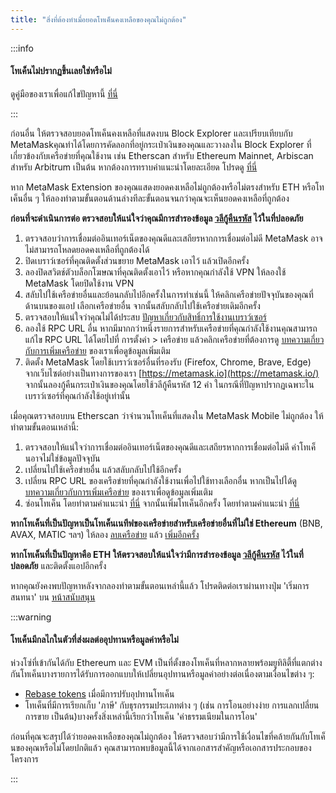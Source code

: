 ```yaml
---
title: "สิ่งที่ต้องทำเมื่อยอดโทเค็นคงเหลือของคุณไม่ถูกต้อง"
---
```



:::info

#### โทเค็นไม่ปรากฏขึ้นเลยใช่หรือไม่

ดูคู่มือของเราเพื่อแก้ไขปัญหานี้ [ที่นี่](/managing-my-tokens/custom-tokens/a-token-is-missing-from-my-wallet)

:::

ก่อนอื่น ให้ตรวจสอบยอดโทเค็นคงเหลือที่แสดงบน Block Explorer และเปรียบเทียบกับ MetaMaskคุณทำได้โดยการคัดลอกที่อยู่กระเป๋าเงินของคุณและวางลงใน Block Explorer ที่เกี่ยวข้องกับเครือข่ายที่คุณใช้งาน เช่น Etherscan สำหรับ Ethereum Mainnet, Arbiscan สำหรับ Arbitrum เป็นต้น หากต้องการทราบคำแนะนำโดยละเอียด โปรดดู [ที่นี่](/managing-my-wallet/how-to-check-my-wallet-activity-on-the-blockchain-explorer)

<Tabs>

<TabItem value="ส่วนขยาย" label="ส่วนขยาย">

หาก MetaMask Extension ของคุณแสดงยอดคงเหลือไม่ถูกต้องหรือไม่ตรงสำหรับ ETH หรือโทเค็นอื่น ๆ ให้ลองทำตามขั้นตอนด้านล่างทีละขั้นตอนจนกว่าคุณจะเห็นยอดคงเหลือที่ถูกต้อง

**ก่อนที่จะดำเนินการต่อ ตรวจสอบให้แน่ใจว่าคุณมีการสำรองข้อมูล [วลีกู้คืนรหัส](/getting-started/user-guide-secret-recovery-phrase-password-and-private-keys) ไว้ในที่ปลอดภัย**

1. ตรวจสอบว่าการเชื่อมต่ออินเทอร์เน็ตของคุณดีและเสถียรหากการเชื่อมต่อไม่ดี MetaMask อาจไม่สามารถโหลดยอดคงเหลือที่ถูกต้องได้
2. ปิดเบราว์เซอร์ที่คุณติดตั้งส่วนขยาย MetaMask เอาไว้ แล้วเปิดอีกครั้ง
3. ลองปิดสวิตช์ตัวบล็อกโฆษณาที่คุณติดตั้งเอาไว้ หรือหากคุณกำลังใช้ VPN ให้ลองใช้ MetaMask โดยปิดใช้งาน VPN
4. สลับไปใช้เครือข่ายอื่นและย้อนกลับไปอีกครั้งในการทำเช่นนี้ ให้คลิกเครือข่ายปัจจุบันของคุณที่ด้านบนของแอป เลือกเครือข่ายอื่น จากนั้นสลับกลับไปใช้เครือข่ายเดิมอีกครั้ง
5. ตรวจสอบให้แน่ใจว่าคุณไม่ได้ประสบ [ปัญหาเกี่ยวกับสิทธิ์การใช้งานเบราว์เซอร์](/troubleshooting/metamask-states-balance-may-be-outdated-displays-in-orange-or-eth-not-added-to-balance)
6. ลองใช้ RPC URL อื่น หากมีมากกว่าหนึ่งรายการสำหรับเครือข่ายที่คุณกำลังใช้งานคุณสามารถแก้ไข RPC URL ได้โดยไปที่ การตั้งค่า > เครือข่าย แล้วคลิกเครือข่ายที่ต้องการดู [บทความเกี่ยวกับการเพิ่มเครือข่าย](/networks-and-sidechains/managing-networks/how-to-add-a-custom-network-rpc) ของเราเพื่อดูข้อมูลเพิ่มเติม
7. ติดตั้ง MetaMask โดยใช้เบราว์เซอร์อื่นที่รองรับ (Firefox, Chrome, Brave, Edge) จากเว็บไซต์อย่างเป็นทางการของเรา [https://metamask.io](https://metamask.io/) จากนั้นลองกู้คืนกระเป๋าเงินของคุณโดยใช้วลีกู้คืนรหัส 12 คำ ในกรณีที่ปัญหาปรากฏเฉพาะในเบราว์เซอร์ที่คุณกำลังใช้อยู่เท่านั้น

</TabItem>

<TabItem value="บนมือถือ" label="บนมือถือ">

เมื่อคุณตรวจสอบบน Etherscan ว่าจำนวนโทเค็นที่แสดงใน MetaMask Mobile ไม่ถูกต้อง ให้ทำตามขั้นตอนเหล่านี้:

1. ตรวจสอบให้แน่ใจว่าการเชื่อมต่ออินเทอร์เน็ตของคุณดีและเสถียรหากการเชื่อมต่อไม่ดี ค่าโทเค็นอาจไม่ใช่ข้อมูลปัจจุบัน
2. เปลี่ยนไปใช้เครือข่ายอื่น แล้วสลับกลับไปใช้อีกครั้ง
3. เปลี่ยน RPC URL ของเครือข่ายที่คุณกำลังใช้งานเพื่อไปใช้ทางเลือกอื่น หากเป็นไปได้ดู [บทความเกี่ยวกับการเพิ่มเครือข่าย](/networks-and-sidechains/managing-networks/how-to-add-a-custom-network-rpc) ของเราเพื่อดูข้อมูลเพิ่มเติม
4. ซ่อนโทเค็น โดยทำตามคำแนะนำ [ที่นี่](/managing-my-tokens/custom-tokens/how-to-display-tokens-in-metamask) จากนั้นเพิ่มโทเค็นอีกครั้ง โดยทำตามคำแนะนำ [ที่นี่](/managing-my-tokens/custom-tokens/how-to-display-tokens-in-metamask)

**หากโทเค็นที่เป็นปัญหาเป็นโทเค็นเนทีฟของเครือข่ายสำหรับเครือข่ายอื่นที่ไม่ใช่ Ethereum** (BNB, AVAX, MATIC ฯลฯ) ให้ลอง [ลบเครือข่าย](/networks-and-sidechains/managing-networks/how-to-remove-networks) แล้ว [เพิ่มอีกครั้ง](/networks-and-sidechains/managing-networks/how-to-add-a-custom-network-rpc)

**หากโทเค็นที่เป็นปัญหาคือ ETH ให้ตรวจสอบให้แน่ใจว่ามีการสำรองข้อมูล [วลีกู้คืนรหัส](/getting-started/user-guide-secret-recovery-phrase-password-and-private-keys) ไว้ในที่ปลอดภัย** และติดตั้งแอปอีกครั้ง

</TabItem>

</Tabs>

หากคุณยังคงพบปัญหาหลังจากลองทำตามขั้นตอนเหล่านี้แล้ว โปรดติดต่อเราผ่านทางปุ่ม 'เริ่มการสนทนา' บน [หน้าสนับสนุน](https://support.metamask.io/hc/en-us)

:::warning

#### โทเค็นมีกลไกในตัวที่ส่งผลต่ออุปทานหรือมูลค่าหรือไม่

ห่วงโซ่ที่เข้ากันได้กับ Ethereum และ EVM เป็นที่ตั้งของโทเค็นที่หลากหลายพร้อมยูทิลิตี้ที่แตกต่างกันโทเค็นบางรายการได้รับการออกแบบให้เปลี่ยนอุปทานหรือมูลค่าอย่างต่อเนื่องตามเงื่อนไขต่าง ๆ:

- [Rebase tokens](/managing-my-tokens/user-guide-tokens) เมื่อมีการปรับอุปทานโทเค็น
- โทเค็นที่มีการเรียกเก็บ 'ภาษี' กับธุรกรรมประเภทต่าง ๆ (เช่น การโอนอย่างง่าย การแลกเปลี่ยน การขาย เป็นต้น)บางครั้งสิ่งเหล่านี้เรียกว่าโทเค็น 'ค่าธรรมเนียมในการโอน'

ก่อนที่คุณจะสรุปได้ว่ายอดคงเหลือของคุณไม่ถูกต้อง ให้ตรวจสอบว่ามีการใช้เงื่อนไขที่คล้ายกันกับโทเค็นของคุณหรือไม่โดยปกติแล้ว คุณสามารถพบข้อมูลนี้ได้จากเอกสารสำคัญหรือเอกสารประกอบของโครงการ

:::
